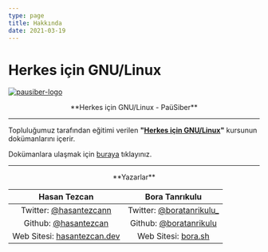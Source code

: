 ```yaml
---
type: page
title: Hakkında
date: 2021-03-19
---
```


# Herkes için GNU/Linux

<a href="https://pausiber.xyz/"><img align="center" width={300} alt="pausiber-logo" src="/images/pausiber-logo.png"/></a>

<p align="center">
    **Herkes için GNU/Linux - PaüSiber**
</p>

---

Topluluğumuz tarafından eğitimi verilen **"[Herkes için GNU/Linux](/blog/haftalar)"** kursunun dokümanlarını içerir.

Dokümanlara ulaşmak için [buraya](/blog/haftalar) tıklayınız.

---

<p align="center" >
**Yazarlar**
</p>

| Hasan Tezcan | Bora Tanrıkulu |
|:-------------:|:---------------:|
| Twitter: [@hasantezcann](https://twitter.com/hasantezcann) | Twitter: [@boratanrikulu_](https://twitter.com/boratanrikulu_) |
| Github: [@hasantezcan](https://github.com/hasantezcan) | Github: [@boratanrikulu](https://github.com/boratanrikulu) |
| Web Sitesi: [hasantezcan.dev](https://hasantezcan.dev/) | Web Sitesi: [bora.sh](https://bora.sh/) |     
